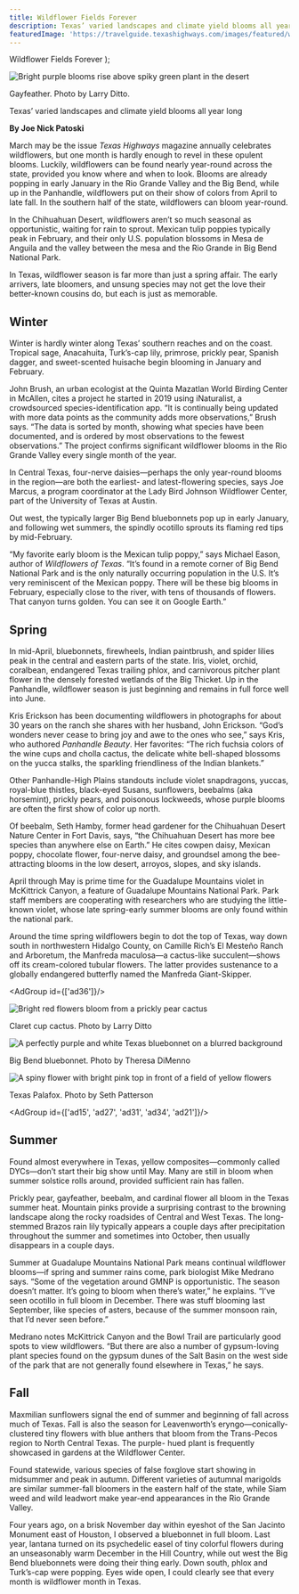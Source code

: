 ```yaml
---
title: Wildflower Fields Forever
description: Texas’ varied landscapes and climate yield blooms all year long
featuredImage: 'https://travelguide.texashighways.com/images/featured/wildflowers.jpg'
---
```


  <span>
    Wildflower Fields Forever
  </span>
);

<Row>

<Column colSm={12} colMd={4} colLg={8}>

![Bright purple blooms rise above spiky green plant in the desert](images/travelguide-wildflower-gayfeather.jpg)
<Caption>Gayfeather. Photo by Larry Ditto.</Caption>

<PageDescription>

Texas’ varied landscapes and climate yield blooms all year long

</PageDescription>

**By Joe Nick Patoski**

March may be the issue _Texas Highways_ magazine annually celebrates wildflowers, but one month is hardly enough to revel in these opulent blooms. Luckily, wildflowers can be found nearly year-round across the state, provided you know where and when to look. Blooms are already popping in early January in the Rio Grande Valley and the Big Bend, while up in the Panhandle, wildflowers put on their show of colors from April to late fall. In the southern half of the state, wildflowers can bloom year-round.

In the Chihuahuan Desert, wildflowers aren’t so much seasonal as opportunistic, waiting for rain to sprout. Mexican tulip poppies typically peak in February, and their only U.S. population blossoms in Mesa de Anguila and the valley between the mesa and the Rio Grande in Big Bend National Park.

In Texas, wildflower season is far more than just a spring affair. The early arrivers, late bloomers, and unsung species may not get the love their better-known cousins do, but each is just as memorable.

## Winter
Winter is hardly winter along Texas’ southern reaches and on the coast. Tropical sage, Anacahuita, Turk’s-cap lily, primrose, prickly pear, Spanish dagger, and sweet-scented huisache begin blooming in January and February. 

John Brush, an urban ecologist at the Quinta Mazatlan World Birding Center in McAllen, cites a project he started in 2019 using iNaturalist, a crowdsourced species-identification app. “It is continually being updated with more data points as the community adds more observations,” Brush says. “The data is sorted by month, showing what species have been documented, and is ordered by most observations to the fewest observations.” The project confirms significant wildflower blooms in the Rio Grande Valley every single month of the year.

In Central Texas, four-nerve daisies—perhaps the only year-round blooms in the region—are both the earliest- and latest-flowering species, says Joe Marcus, a program coordinator at the Lady Bird Johnson Wildflower Center, part of the University of Texas at Austin.

Out west, the typically larger Big Bend bluebonnets pop up in early January, and following wet summers, the spindly ocotillo sprouts its flaming red tips by mid-February.

“My favorite early bloom is the Mexican tulip poppy,” says Michael Eason, author of _Wildflowers of Texas_. “It’s found in a remote corner of Big Bend National Park and is the only naturally occurring population in the U.S. It’s very reminiscent of the Mexican poppy. There will be these big blooms in February, especially close to the river, with tens of thousands of flowers. That canyon turns golden. You can see it on Google Earth.”

## Spring

In mid-April, bluebonnets, firewheels, Indian paintbrush, and spider lilies peak in the central and eastern parts of the state. Iris, violet, orchid, coralbean, endangered Texas trailing phlox, and carnivorous pitcher plant flower in the densely forested wetlands of the Big Thicket. Up in the Panhandle, wildflower season is just beginning and remains in full force well into June.

Kris Erickson has been documenting wildflowers in photographs for about 30 years on the ranch she shares with her husband, John Erickson. “God’s wonders never cease to bring joy and awe to the ones who see,” says Kris, who authored _Panhandle Beauty_. Her favorites: “The rich fuchsia colors of the wine cups and cholla cactus, the delicate white bell-shaped blossoms on the yucca stalks, the sparkling friendliness of the Indian blankets.”

Other Panhandle-High Plains standouts include violet snapdragons, yuccas, royal-blue thistles, black-eyed Susans, sunflowers, beebalms (aka horsemint), prickly pears, and poisonous lockweeds, whose purple blooms are often the first show of color up north.

Of beebalm, Seth Hamby, former head gardener for the Chihuahuan Desert Nature Center in Fort Davis, says, “the Chihuahuan Desert has more bee species than anywhere else on Earth.” He cites cowpen daisy, Mexican poppy, chocolate flower, four-nerve daisy, and groundsel among the bee-attracting blooms in the low desert, arroyos, slopes, and 
sky islands.

April through May is prime time for the Guadalupe Mountains violet in McKittrick Canyon, a feature of Guadalupe Mountains National Park. Park staff members are cooperating with researchers who are studying the little-known violet, whose late spring-early summer blooms are only found within the national park.

Around the time spring wildflowers begin to dot the top of Texas, way down south in northwestern Hidalgo County, on Camille Rich’s El Mesteño Ranch and Arboretum, the Manfreda maculosa—a cactus-like succulent—shows off its cream-colored tubular flowers. The latter provides sustenance to a globally endangered butterfly named the Manfreda Giant-Skipper.

</Column>

<Column colSm={6} colMd={4} colLg={4}>

<AdGroup id={['ad36']}/>

</Column>

</Row>

<Row>

<Column colSm={12} colMd={6} colLg={4}>

![Bright red flowers bloom from a prickly pear cactus](images/travelguide-claret-cup-cactus-ditto.jpg)
<Caption>Claret cup cactus. Photo by Larry Ditto</Caption>

</Column>

<Column colSm={12} colMd={6} colLg={4}>

![A perfectly purple and white Texas bluebonnet on a blurred background](images/travelguide-wildflower-bluebonnet.jpg)
<Caption>Big Bend bluebonnet. Photo by Theresa DiMenno</Caption>

</Column>

<Column colSm={12} colMd={6} colLg={4}>

![A spiny flower with bright pink top in front of a field of yellow flowers](images/travelguide-palafox-patterson-crop.jpg)
<Caption>Texas Palafox. Photo by Seth Patterson</Caption>

</Column>

</Row>

<AdGroup id={['ad15', 'ad27', 'ad31', 'ad34', 'ad21']}/>

<Row>

<Column colSm={12} colMd={4} colLg={8}>

## Summer

Found almost everywhere in Texas, yellow composites—commonly called DYCs—don’t start their big show until May. Many are still in bloom when summer solstice rolls around, provided sufficient rain has fallen.

Prickly pear, gayfeather, beebalm, and cardinal flower all bloom in the Texas summer heat. Mountain pinks provide a surprising contrast to the browning landscape along the rocky roadsides of Central and West Texas. The long-stemmed Brazos rain lily typically appears a couple days after precipitation throughout the summer and sometimes into October, then usually disappears in a couple days.

Summer at Guadalupe Mountains National Park means continual wildflower blooms—if spring and summer rains come, park biologist Mike Medrano says. “Some of the vegetation around GMNP is opportunistic. The season doesn’t matter. It’s going to bloom when there’s water,” he explains. “I’ve seen ocotillo in full bloom in December. There was stuff blooming last September, like species of asters, because of the summer monsoon rain, that I’d never seen before.”

Medrano notes McKittrick Canyon and the Bowl Trail are particularly good spots to view wildflowers. “But there are also a number of gypsum-loving plant species found on the gypsum dunes of the Salt Basin on the west side of the park that are not generally found elsewhere in Texas,” he says.
 
## Fall

Maxmilian sunflowers signal the end of summer and beginning of fall across much of Texas. Fall is also the season 
for Leavenworth’s eryngo—conically-
clustered tiny flowers with blue anthers that bloom from the Trans-Pecos region to North Central Texas. The purple-
hued plant is frequently showcased in gardens at the Wildflower Center.

Found statewide, various species of false foxglove start showing in midsummer and peak in autumn. Different varieties of autumnal marigolds are similar summer-fall bloomers in the eastern half of the state, while Siam weed and wild leadwort make year-end appearances in the Rio Grande Valley.

Four years ago, on a brisk November day within eyeshot of the San Jacinto Monument east of Houston, I observed 
a bluebonnet in full bloom. Last year, lantana turned on its psychedelic easel of tiny colorful flowers during an 
unseasonably warm December in the Hill Country, while out west the Big Bend bluebonnets were doing their thing early. Down south, phlox and Turk’s-cap were popping. Eyes wide open, I could clearly see that every month is wildflower month in Texas.

</Column>
</Row>